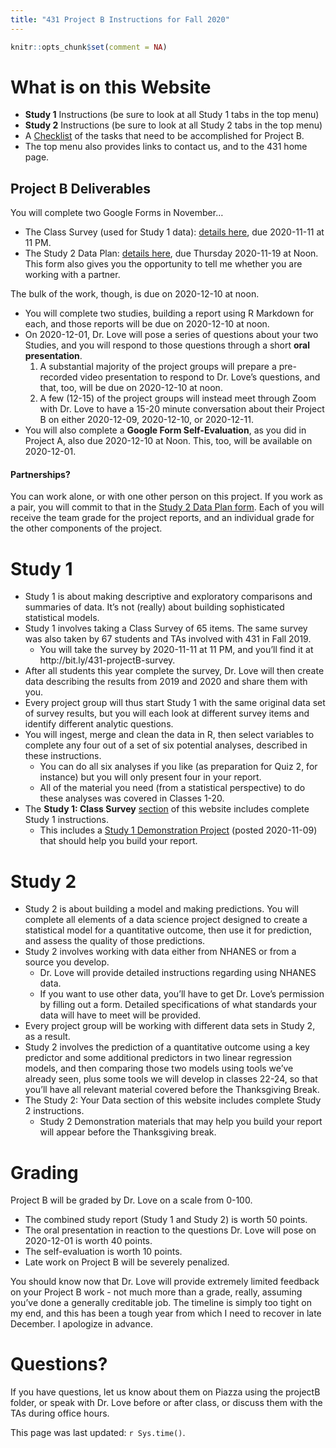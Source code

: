 ```yaml
---
title: "431 Project B Instructions for Fall 2020"
---
```


```r
knitr::opts_chunk$set(comment = NA)
```

# What is on this Website

- **Study 1** Instructions (be sure to look at all Study 1 tabs in the top menu)
- **Study 2** Instructions (be sure to look at all Study 2 tabs in the top menu)
- A [Checklist](tasks.html) of the tasks that need to be accomplished for Project B.
- The top menu also provides links to contact us, and to the 431 home page.

## Project B Deliverables

You will complete two Google Forms in November...

- The Class Survey (used for Study 1 data): [details here](survey1.html), due 2020-11-11 at 11 PM.
- The Study 2 Data Plan: [details here](your5.html), due Thursday 2020-11-19 at Noon. This form also gives you the opportunity to tell me whether you are working with a partner.

The bulk of the work, though, is due on 2020-12-10 at noon.

- You will complete two studies, building a report using R Markdown for each, and those reports will be due on 2020-12-10 at noon.
- On 2020-12-01, Dr. Love will pose a series of questions about your two Studies, and you will respond to those questions through a short **oral presentation**.
    1. A substantial majority of the project groups will prepare a pre-recorded video presentation to respond to Dr. Love's questions, and that, too, will be due on 2020-12-10 at noon.
    2. A few (12-15) of the project groups will instead meet through Zoom with Dr. Love to have a 15-20 minute conversation about their Project B on either 2020-12-09, 2020-12-10, or 2020-12-11.
- You will also complete a **Google Form Self-Evaluation**, as you did in Project A, also due 2020-12-10 at Noon. This, too, will be available on 2020-12-01.

#### Partnerships?

You can work alone, or with one other person on this project. If you work as a pair, you will commit to that in the [Study 2 Data Plan form](your5.html). Each of you will receive the team grade for the project reports, and an individual grade for the other components of the project.

# Study 1

- Study 1 is about making descriptive and exploratory comparisons and summaries of data. It's not (really) about building sophisticated statistical models.
- Study 1 involves taking a Class Survey of 65 items. The same survey was also taken by 67 students and TAs involved with 431 in Fall 2019.
    - You will take the survey by 2020-11-11 at 11 PM, and you'll find it at http://bit.ly/431-projectB-survey.
- After all students this year complete the survey, Dr. Love will then create data describing the results from 2019 and 2020 and share them with you. 
- Every project group will thus start Study 1 with the same original data set of survey results, but you will each look at different survey items and identify different analytic questions.
- You will ingest, merge and clean the data in R, then select variables to complete any four out of a set of six potential analyses, described in these instructions. 
    - You can do all six analyses if you like (as preparation for Quiz 2, for instance) but you will only present four in your report.
    - All of the material you need (from a statistical perspective) to do these analyses was covered in Classes 1-20.
- The **Study 1: Class Survey** [section](survey1.html) of this website includes complete Study 1 instructions.
    - This includes a [Study 1 Demonstration Project](survey6.html) (posted 2020-11-09) that should help you build your report.

# Study 2

- Study 2 is about building a model and making predictions. You will complete all elements of a data science project designed to create a statistical model for a quantitative outcome, then use it for prediction, and assess the quality of those predictions.
- Study 2 involves working with data either from NHANES or from a source you develop.
    - Dr. Love will provide detailed instructions regarding using NHANES data.
    - If you want to use other data, you'll have to get Dr. Love's permission by filling out a form. Detailed specifications of what standards your data will have to meet will be provided.
- Every project group will be working with different data sets in Study 2, as a result.
- Study 2 involves the prediction of a quantitative outcome using a key predictor and some additional predictors in two linear regression models, and then comparing those two models using tools we've already seen, plus some tools we will develop in classes 22-24, so that you'll have all relevant material covered before the Thanksgiving Break.
- The Study 2: Your Data section of this website includes complete Study 2 instructions.
    - Study 2 Demonstration materials that may help you build your report will appear before the Thanksgiving break. 

# Grading

Project B will be graded by Dr. Love on a scale from 0-100.

- The combined study report (Study 1 and Study 2) is worth 50 points.
- The oral presentation in reaction to the questions Dr. Love will pose on 2020-12-01 is worth 40 points.
- The self-evaluation is worth 10 points.
- Late work on Project B will be severely penalized.

You should know now that Dr. Love will provide extremely limited feedback on your Project B work - not much more than a grade, really, assuming you've done a generally creditable job. The timeline is simply too tight on my end, and this has been a tough year from which I need to recover in late December. I apologize in advance.

# Questions?

If you have questions, let us know about them on Piazza using the projectB folder, or speak with Dr. Love before or after class, or discuss them with the TAs during office hours.

This page was last updated: `r Sys.time()`.
